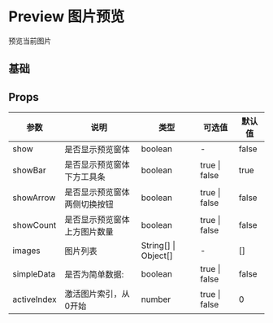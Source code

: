 # Preview 图片预览

预览当前图片


## 基础


<DemoBase />

## Props

| 参数      | 说明                                               | 类型                | 可选值                                 | 默认值  |
| --------- | -------------------------------------------------- | ------------------- | -------------------------------------- | ------- |
| show      |  是否显示预览窗体                                  |  boolean              | -                                      | false      |
| showBar   |    是否显示预览窗体下方工具条                       | boolean | true \| false                                          | true     |
| showArrow | 是否显示预览窗体两侧切换按钮                        | boolean              | true \| false       | false   |
| showCount | 是否显示预览窗体上方图片数量                        | boolean              | true \| false            | false |
| images    | 图片列表                                            | String[] \| Object[]             | -                         | []     |
| simpleData| 是否为简单数据:                                      | boolean             | true \| false                          | false      |
| activeIndex|  激活图片索引，从0开始                                          |  number             | true \| false                          | 0      |
